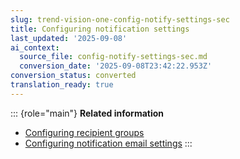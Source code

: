 ```yaml
---
slug: trend-vision-one-config-notify-settings-sec
title: Configuring notification settings
last_updated: '2025-09-08'
ai_context:
  source_file: config-notify-settings-sec.md
  conversion_date: '2025-09-08T23:42:22.953Z'
conversion_status: converted
translation_ready: true
---
```


::: {role="main"}
**Related information**

- [Configuring recipient groups](configuring-recipient-groups.md "Centrally manage the recipients that receive notifications about policy match or about system-level events.")
- [Configuring notification email settings](config-notification-stngs.mdx)
:::
